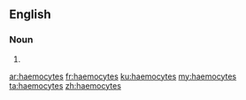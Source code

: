 ==English==

===Noun===
{{head|en|plural}}

# {{plural of|haemocyte|lang=en|nocat=1}}

[[ar:haemocytes]]
[[fr:haemocytes]]
[[ku:haemocytes]]
[[my:haemocytes]]
[[ta:haemocytes]]
[[zh:haemocytes]]